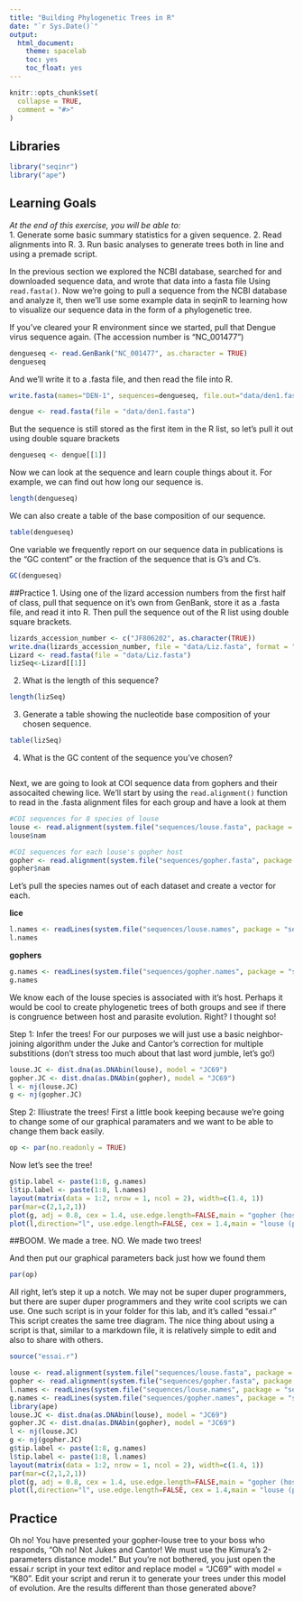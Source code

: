 ```yaml
---
title: "Building Phylogenetic Trees in R"
date: "`r Sys.Date()`"
output:
  html_document:
    theme: spacelab
    toc: yes
    toc_float: yes
---
```


```r
knitr::opts_chunk$set(
  collapse = TRUE,
  comment = "#>"
)
```

## Libraries  

```r
library("seqinr")
library("ape")
```

## Learning Goals
*At the end of this exercise, you will be able to:*  
1. Generate some basic summary statistics for a given sequence.
2. Read alignments into R.
3. Run basic analyses to generate trees both in line and using a premade script.

In the previous section we explored the NCBI database, searched for and downloaded sequence data, and wrote that data into a fasta file Using `read.fasta()`. Now we're going to pull a sequence from the NCBI database and analyze it, then we'll use some example data in seqinR to learning how to visualize our sequence data in the form of a phylogenetic tree.

If you've cleared your R environment since we started, pull that Dengue virus sequence again. (The accession number is "NC_001477")
```r
dengueseq <- read.GenBank("NC_001477", as.character = TRUE)
dengueseq
```

And we'll write it to a .fasta file, and then read the file into R.
```r
write.fasta(names="DEN-1", sequences=dengueseq, file.out="data/den1.fasta")
```

```r
dengue <- read.fasta(file = "data/den1.fasta")
```

But the sequence is still stored as the first item in the R list, so let's pull it out using double square brackets
```r
dengueseq <- dengue[[1]]
```

Now we can look at the sequence and learn couple things about it. For example, we can find out how long our sequence is.
```r
length(dengueseq)
```

We can also create a table of the base composition of our sequence.
```r
table(dengueseq)
```

One variable we frequently report on our sequence data in publications is the "GC content" or the fraction of the sequence that is G's and C's.
```r
GC(dengueseq)
```

##Practice
1. Using one of the lizard accession numbers from the first half of class, pull that sequence on it's own from GenBank, store it as a .fasta file, and read it into R. Then pull the sequence out of the R list using double square brackets.
```r
lizards_accession_number <- c("JF806202", as.character(TRUE))
write.dna(lizards_accession_number, file = "data/Liz.fasta", format = "fasta")
Lizard <- read.fasta(file = "data/Liz.fasta")
lizSeq<-Lizard[[1]]
```


2. What is the length of this sequence?
```r
length(lizSeq)
```

3. Generate a table showing the nucleotide base composition of your chosen sequence.
```r
table(lizSeq)
```

4. What is the GC content of the sequence you've chosen?
```r

```



Next, we are going to look at COI sequence data from gophers and their assocaited chewing lice. We'll start by using the `read.alignment()` function to read in the .fasta alignment files for each group and have a look at them
```r
#COI sequences for 8 species of louse
louse <- read.alignment(system.file("sequences/louse.fasta", package = "seqinr"), format = "fasta")
louse$nam
```

```r
#COI sequences for each louse's gopher host
gopher <- read.alignment(system.file("sequences/gopher.fasta", package = "seqinr"), format = "fasta")
gopher$nam
```

Let's pull the species names out of each dataset and create a vector for each.

**lice**
```r
l.names <- readLines(system.file("sequences/louse.names", package = "seqinr"))
l.names
```

**gophers**
```r
g.names <- readLines(system.file("sequences/gopher.names", package = "seqinr"))
g.names
```


We know each of the louse species is associated with it's host. Perhaps it would be cool to create phylogenetic trees of both groups and see if there is congruence between host and parasite evolution. Right? I thought so!

Step 1: Infer the trees! For our purposes we will just use a basic neighbor-joining algorithm under the Juke and Cantor's correction for multiple substitions (don't stress too much about that last word jumble, let's go!)
```r
louse.JC <- dist.dna(as.DNAbin(louse), model = "JC69")
gopher.JC <- dist.dna(as.DNAbin(gopher), model = "JC69")
l <- nj(louse.JC)
g <- nj(gopher.JC)
```

Step 2: Illiustrate the trees! First a little book keeping because we're going to change some of our graphical paramaters and we want to be able to change them back easily.
```r
op <- par(no.readonly = TRUE)
```


Now let's see the tree!
```r
g$tip.label <- paste(1:8, g.names)
l$tip.label <- paste(1:8, l.names)
layout(matrix(data = 1:2, nrow = 1, ncol = 2), width=c(1.4, 1))
par(mar=c(2,1,2,1))
plot(g, adj = 0.8, cex = 1.4, use.edge.length=FALSE,main = "gopher (host)", cex.main = 2)
plot(l,direction="l", use.edge.length=FALSE, cex = 1.4,main = "louse (parasite)", cex.main = 2)
```
##BOOM. We made a tree. NO. We made two trees!

And then put our graphical parameters back just how we found them
```r
par(op)
```

All right, let's step it up a notch. We may not be super duper programmers, but there are super duper programmers and they write cool scripts we can use. One such script is in your folder for this lab, and it's called "essai.r" This script creates the same tree diagram. The nice thing about using a script is that, similar to a markdown file, it is relatively simple to edit and also to share with others. 
```r
source("essai.r")
```
```r
louse <- read.alignment(system.file("sequences/louse.fasta", package = "seqinr"), format = "fasta") 
gopher <- read.alignment(system.file("sequences/gopher.fasta", package = "seqinr"), format = "fasta") 
l.names <- readLines(system.file("sequences/louse.names", package = "seqinr")) 
g.names <- readLines(system.file("sequences/gopher.names", package = "seqinr"))
library(ape)
louse.JC <- dist.dna(as.DNAbin(louse), model = "JC69")
gopher.JC <- dist.dna(as.DNAbin(gopher), model = "JC69")
l <- nj(louse.JC)
g <- nj(gopher.JC)
g$tip.label <- paste(1:8, g.names)
l$tip.label <- paste(1:8, l.names)
layout(matrix(data = 1:2, nrow = 1, ncol = 2), width=c(1.4, 1))
par(mar=c(2,1,2,1))
plot(g, adj = 0.8, cex = 1.4, use.edge.length=FALSE,main = "gopher (host)", cex.main = 2)
plot(l,direction="l", use.edge.length=FALSE, cex = 1.4,main = "louse (parasite)", cex.main = 2)

```

## Practice
Oh no! You have presented your gopher-louse tree to your boss who responds, "Oh no! Not Jukes and Cantor! We must use the Kimura's 2-parameters distance model." But you're not bothered, you just open the essai.r script in your text editor and replace model = "JC69" with model = "K80". Edit your script and rerun it to generate your trees under this model of evolution. Are the results different than those generated above?  